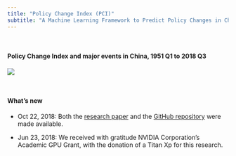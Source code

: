 ```yaml
---
title: "Policy Change Index (PCI)"
subtitle: "A Machine Learning Framework to Predict Policy Changes in China"
---
```


&nbsp;

#### **Policy Change Index and major events in China, 1951 Q1 to 2018 Q3**

![](http://www.policychangeindex.com/pci_with_events_5y.png)

&nbsp;

#### **What's new**

- Oct 22, 2018: Both the [research paper](http://www.policychangeindex.com/Reading_China.pdf) and the [GitHub repository](http://github.com/open-source-economics/PCI) were made available.

- Jun 23, 2018: We received with gratitude NVIDIA Corporation's Academic GPU Grant, with the donation of a Titan Xp for this research.